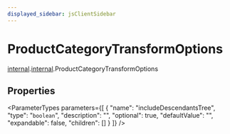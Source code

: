 ```yaml
---
displayed_sidebar: jsClientSidebar
---
```



# ProductCategoryTransformOptions

[internal](../../modules/internal.mdx).[internal](../../internal/modules/internal.internal-1.mdx).ProductCategoryTransformOptions

## Properties

<ParameterTypes parameters={[
  {
    "name": "includeDescendantsTree",
    "type": "`boolean`",
    "description": "",
    "optional": true,
    "defaultValue": "",
    "expandable": false,
    "children": []
  }
]} />
